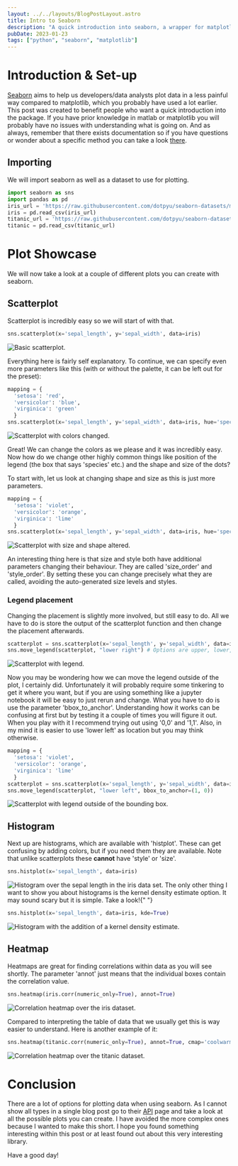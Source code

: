 ```yaml
---
layout: ../../layouts/BlogPostLayout.astro
title: Intro to Seaborn
description: "A quick introduction into seaborn, a wrapper for matplotlib"
pubDate: 2023-01-23
tags: ["python", "seaborn", "matplotlib"]
---
```



# Introduction & Set-up

[Seaborn](https://seaborn.pydata.org/) aims to help us developers/data analysts plot data in a less painful way compared to matplotlib, which you probably have used a lot earlier. This post was created to benefit people who want a quick introduction into the package. If you have prior knowledge in matlab or matplotlib you will probably have no issues with understanding what is going on. And as always, remember that there exists documentation so if you have questions or wonder about a specific method you can take a look [there](https://seaborn.pydata.org/api.html).

## Importing

We will import seaborn as well as a dataset to use for plotting.

```python
import seaborn as sns
import pandas as pd
iris_url = 'https://raw.githubusercontent.com/dotpyu/seaborn-datasets/master/iris.csv'
iris = pd.read_csv(iris_url)
titanic_url = 'https://raw.githubusercontent.com/dotpyu/seaborn-datasets/master/titanic.csv'
titanic = pd.read_csv(titanic_url)
```

# Plot Showcase

We will now take a look at a couple of different plots you can create with seaborn.

## Scatterplot

Scatterplot is incredibly easy so we will start of with that.

```python
sns.scatterplot(x='sepal_length', y='sepal_width', data=iris)
```

<img src={scatter_iris.src} alt="Basic scatterplot." />

Everything here is fairly self explanatory. To continue, we can specify even more parameters like this (with or without the palette, it can be left out for the preset):

```python
mapping = {
  'setosa': 'red',
  'versicolor': 'blue',
  'virginica': 'green'
  }
sns.scatterplot(x='sepal_length', y='sepal_width', data=iris, hue='species', palette=mapping)
```

<img src={scatter_color.src} alt="Scatterplot with colors changed." />

Great! We can change the colors as we please and it was incredibly easy. Now how do we change other highly common things like position of the legend (the box that says 'species' etc.) and the shape and size of the dots?

To start with, let us look at changing shape and size as this is just more parameters.

```python
mapping = {
  'setosa': 'violet',
  'versicolor': 'orange',
  'virginica': 'lime'
  }
sns.scatterplot(x='sepal_length', y='sepal_width', data=iris, hue='species', palette=mapping, style='species', size='species')
```

<img
  src={scatter_size_shape.src}
  alt="Scatterplot with size and shape altered."
/>

An interesting thing here is that size and style both have additional parameters changing their behaviour. They are called 'size_order' and 'style_order'. By setting these you can change precisely what they are called, avoiding the auto-generated size levels and styles.

### Legend placement

Changing the placement is slightly more involved, but still easy to do. All we have to do is store the output of the scatterplot function and then change the placement afterwards.

```python
scatterplot = sns.scatterplot(x='sepal_length', y='sepal_width', data=iris, hue='species', style='species', size='species')
sns.move_legend(scatterplot, "lower right") # Options are upper, lower, center, left and right
```

<img src={scatter_legend.src} alt="Scatterplot with legend." />

Now you may be wondering how we can move the legend outside of the plot, I certainly did. Unfortunately it will probably require some tinkering to get it where you want, but if you are using something like a jupyter notebook it will be easy to just rerun and change. What you have to do is use the parameter 'bbox_to_anchor'. Understanding how it works can be confusing at first but by testing it a couple of times you will figure it out. When you play with it I recommend trying out using '0,0' and '1,1'. Also, in my mind it is easier to use 'lower left' as location but you may think otherwise.

```python
mapping = {
  'setosa': 'violet',
  'versicolor': 'orange',
  'virginica': 'lime'
  }
scatterplot = sns.scatterplot(x='sepal_length', y='sepal_width', data=iris, hue='species', palette=mapping, style='species', size='species')
sns.move_legend(scatterplot, "lower left", bbox_to_anchor=(1, 0))
```

<img
  src={scatter_legend_outside.src}
  alt="Scatterplot with legend outside of the bounding box."
/>

## Histogram

Next up are histograms, which are available with 'histplot'. These can get confusing by adding colors, but if you need them they are available. Note that unlike scatterplots these **cannot** have 'style' or 'size'.

```python
sns.histplot(x='sepal_length', data=iris)
```

<img
  src={histogram.src}
  alt="Histogram over the sepal length in the iris data set."
/>
The only other thing I want to show you about histograms is the kernel density estimate
option. It may sound scary but it is simple. Take a look!{" "}

```python
sns.histplot(x='sepal_length', data=iris, kde=True)
```

<img
  src={hist_kde.src}
  alt="Histogram with the addition of a kernel density estimate."
/>

## Heatmap

Heatmaps are great for finding correlations within data as you will see shortly. The parameter 'annot' just means that the individual boxes contain the correlation value.

```python
sns.heatmap(iris.corr(numeric_only=True), annot=True)
```

<img src={heatmap_iris.src} alt="Correlation heatmap over the iris dataset." />

Compared to interpreting the table of data that we usually get this is way easier to understand. Here is another example of it:

```python
sns.heatmap(titanic.corr(numeric_only=True), annot=True, cmap='coolwarm')
```

<img
  src={heatmap_titanic.src}
  alt="Correlation heatmap over the titanic dataset."
/>

# Conclusion

There are a lot of options for plotting data when using seaborn. As I cannot show all types in a single blog post go to their [API](https://seaborn.pydata.org/api.html#function-interface) page and take a look at all the possible plots you can create. I have avoided the more complex ones because I wanted to make this short. I hope you found something interesting within this post or at least found out about this very interesting library.

Have a good day!
